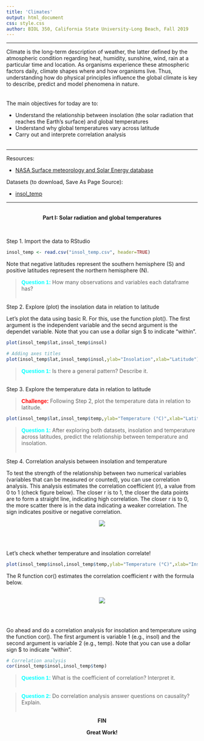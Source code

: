 ```yaml
---
title: 'Climates'
output: html_document
css: style.css
author: BIOL 350, California State University-Long Beach, Fall 2019
---
```


<style type="text/css">
.main-container {
  max-width: 800px;
}
</style>

<style>
pre code, pre, code {
  white-space: pre !important;
  overflow-x: scroll !important;
  word-break: keep-all !important;
  word-wrap: initial !important;
}
</style>

***
Climate is the long-term description of weather, the latter defined by the atmospheric condition regarding heat, humidity, sunshine, wind, rain at a particular time and location. As organisms experience these atmospheric factors daily, climate shapes where and how organisms live. Thus, understanding how do physical principles influence the global climate is key to describe, predict and model phenomena in nature.  
<br><br>
The main objectives for today are to:

  + Understand the relationship between insolation (the solar radiation that reaches the Earth's surface) and global temperatures
  + Understand why global temperatures vary across latitude 
  + Carry out and interprete correlation analysis
<br><br>

***
Resources:

  + [NASA Surface meteorology and Solar Energy database](https://power.larc.nasa.gov/data-access-viewer/)

Datasets (to download, Save As Page Source):

  + [insol_temp](https://raisahernandez.github.io/General-Ecology/insol_temp.csv)

***
<br>
<center>
**Part I: Solar radiation and global temperatures**
</center>
<br>


Step 1. Import the data to RStudio 

```r
insol_temp <- read.csv("insol_temp.csv", header=TRUE)
```

Note that negative latitudes represent the southern hemisphere (S) and positive latitudes represent the northern hemisphere (N).

><span style="color:cyan; font-family:Arial; font-size:1em;">**Question 1:**</span> How many observations and variables each dataframe has? 
<br><br>



Step 2. Explore (plot) the insolation data in relation to latitude  

Let's plot the data using basic R. For this, use the function plot(). The first argument is the independent variable and the secnd argument is the dependet variable. Note that you can use a dollar sign $ to indicate "within".

```r
plot(insol_temp$lat,insol_temp$insol)

# Adding axes titles
plot(insol_temp$lat,insol_temp$insol,ylab="Insolation",xlab="Latitude")
```

><span style="color:cyan; font-family:Arial; font-size:1em;">**Question 1:**</span> Is there a general pattern? Describe it.
<br><br>


Step 3. Explore the temperature data in relation to latitude

><span style="color:red; font-family:Arial; font-size:1em;">**Challenge:**</span> Following Step 2, plot the temperature data in relation to latitude.

```r
plot(insol_temp$lat,insol_temp$temp,ylab="Temperature (°C)",xlab="Latitude")
```

><span style="color:cyan; font-family:Arial; font-size:1em;">**Question 1:**</span> After exploring both datasets, insolation and temperature across latitudes, predict the relationship between temperature and insolation.
<br><br>

Step 4. Correlation analysis between insolation and temperature 

To test the strength of the relationship between two numerical variables (variables that can be measured or counted), you can use correlation analysis. This analysis estimates the correlation coefficient (r), a value from 0 to 1 (check figure below). The closer r is to 1, the closer the data points are to form a straight line, indicating high correlation. The closer r is to 0, the more scatter there is in the data indicating a weaker correlation. The sign indicates positive or negative correlation. 


<center>
![](corr.png)
</center>
<br><br>

Let's check whether temperature and insolation correlate!

```r
plot(insol_temp$insol,insol_temp$temp,ylab="Temperature (°C)",xlab="Insolation")
```

The R function cor() estimates the correlation coefficient r with the formula below.
<br><br>

<center>
![](formula.png)
</center>
<br><br>


Go ahead and do a correlation analysis for insolation and temperature using the function cor(). The first argument is variable 1 (e.g., insol) and the second argument is variable 2 (e.g., temp). Note that you can use a dollar sign $ to indicate "within".
```r
# Correlation analysis
cor(insol_temp$insol,insol_temp$temp)
```

><span style="color:cyan; font-family:Arial; font-size:1em;">**Question 1:**</span> What is the coefficient of correlation? Interpret it.
<br><br>

><span style="color:cyan; font-family:Arial; font-size:1em;">**Question 2:**</span> Do correlation analysis answer questions on causality? Explain.
<br><br>


<center>
**FIN**

**Great Work!**
